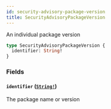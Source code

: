 ```yaml
---
id: security-advisory-package-version
title: SecurityAdvisoryPackageVersion
---
```


An individual package version

```graphql
type SecurityAdvisoryPackageVersion {
  identifier: String!
}
```

### Fields

#### `identifier` ([`String!`](/docs/api/scalars/string))

The package name or version
